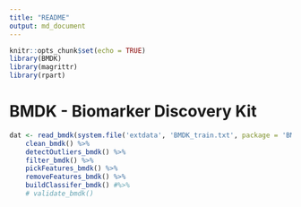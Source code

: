 ```yaml
---
title: "README"
output: md_document
---
```


```r
knitr::opts_chunk$set(echo = TRUE)
library(BMDK)
library(magrittr)
library(rpart)
```

# BMDK - Biomarker Discovery Kit

```r

dat <- read_bmdk(system.file('extdata', 'BMDK_train.txt', package = 'BMDK')) %>%
    clean_bmdk() %>%
    detectOutliers_bmdk() %>%
    filter_bmdk() %>%
    pickFeatures_bmdk() %>%
    removeFeatures_bmdk() %>%
    buildClassifer_bmdk() #%>%
    # validate_bmdk()

```
